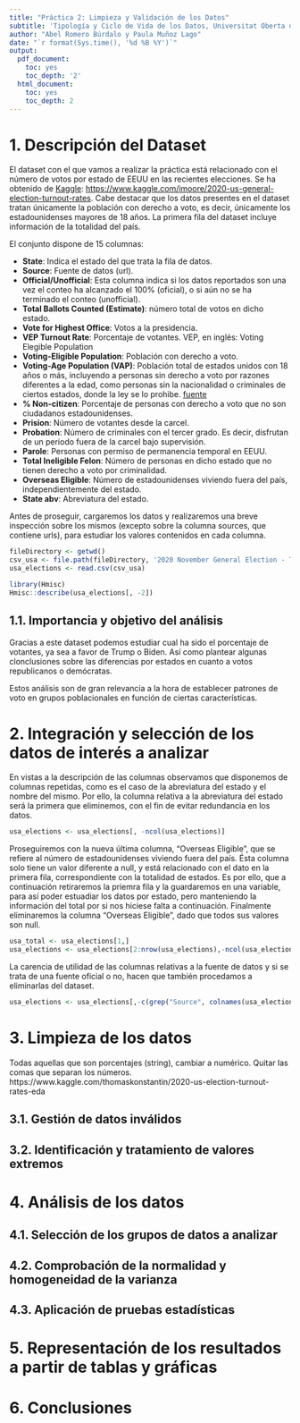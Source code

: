 ```yaml
---
title: "Práctica 2: Limpieza y Validación de los Datos"
subtitle: 'Tipología y Ciclo de Vida de los Datos, Universitat Oberta de Catalunya'
author: "Abel Romero Búrdalo y Paula Muñoz Lago"
date: "`r format(Sys.time(), '%d %B %Y')`"
output: 
  pdf_document:
    toc: yes
    toc_depth: '2'
  html_document:
    toc: yes
    toc_depth: 2
---
```


\newpage

# 1. Descripción del Dataset
El dataset con el que vamos a realizar la práctica está relacionado con el número de votos por estado de EEUU en las recientes elecciones. Se ha obtenido de [Kaggle](https://www.kaggle.com/): [https://www.kaggle.com/imoore/2020-us-general-election-turnout-rates](https://www.kaggle.com/imoore/2020-us-general-election-turnout-rates). Cabe destacar que los datos presentes en el dataset tratan únicamente la población con derecho a voto, es decir, únicamente los estadounidenses mayores de 18 años. La primera fila del dataset incluye información de la totalidad del país.

El conjunto dispone de 15 columnas:

* **State**: Indica el estado del que trata la fila de datos.
* **Source**: Fuente de datos (url).
* **Official/Unofficial**: Esta columna indica si los datos reportados son una vez el conteo ha alcanzado el 100% (oficial), o si aún no se ha terminado el conteo (unofficial).
* **Total Ballots Counted (Estimate)**: número total de votos en dicho estado.
* **Vote for Highest Office**: Votos a la presidencia.
* **VEP Turnout Rate**: Porcentaje de votantes. VEP, en inglés: Voting Elegible Population
* **Voting-Eligible Population**: Población con derecho a voto.
* **Voting-Age Population (VAP)**: Población total de estados unidos con 18 años o más, incluyendo a personas sin derecho a voto por razones diferentes a la edad, como personas sin la nacionalidad o criminales de ciertos estados, donde la ley se lo prohibe. [fuente](https://usafacts.org/data/topics/people-society/democracy-and-society/elections/presidential-voting-age-population/)
* **% Non-citizen**: Porcentaje de personas con derecho a voto que no son ciudadanos estadounidenses.
* **Prision**: Número de votantes desde la carcel.
* **Probation**: Número de criminales con el tercer grado. Es decir, disfrutan de un periodo fuera de la carcel bajo supervisión.
* **Parole**: Personas con permiso de permanencia temporal en EEUU.
* **Total Ineligible Felon**: Número de personas en dicho estado que no tienen derecho a voto por criminalidad.
* **Overseas Eligible**: Número de estadounidenses viviendo fuera del país, independientemente del estado.
* **State abv**: Abreviatura del estado.

Antes de proseguir, cargaremos los datos y realizaremos una breve inspección sobre los mismos (excepto sobre la columna sources, que contiene urls), para estudiar los valores contenidos en cada columna.

```r
fileDirectory <- getwd()
csv_usa <- file.path(fileDirectory, '2020 November General Election - Turnout Rates.csv')
usa_elections <- read.csv(csv_usa)
```

```r
library(Hmisc)
Hmisc::describe(usa_elections[, -2])
```

## 1.1. Importancia y objetivo del análisis
Gracias a este dataset podemos estudiar cual ha sido el porcentaje de votantes, ya sea a favor de Trump o Biden. Así como plantear algunas clonclusiones sobre las diferencias por estados en cuanto a votos republicanos o demócratas.

Estos análisis son de gran relevancia a la hora de establecer patrones de voto en grupos poblacionales en función de ciertas características.

# 2. Integración y selección de los datos de interés a analizar

En vistas a la descripción de las columnas observamos que disponemos de columnas repetidas, como es el caso de la abreviatura del estado y el nombre del mismo. Por ello, la columna relativa a la abreviatura del estado será la primera que eliminemos, con el fin de evitar redundancia en los datos. 

```r
usa_elections <- usa_elections[, -ncol(usa_elections)]
```

Proseguiremos con la nueva última columna, "Overseas Eligible", que se refiere al número de estadounidenses viviendo fuera del país. Ésta columna solo tiene un valor diferente a null, y está relacionado con el dato en la primera fila, correspondiente con la totalidad de estados. Es por ello, que a continuación retiraremos la priemra fila y la guardaremos en una variable, para así poder estuadiar los datos por estado, pero manteniendo la información del total por si nos hiciese falta a continuación. Finalmente eliminaremos la columna "Overseas Eligible", dado que todos sus valores son null.

```r
usa_total <- usa_elections[1,]
usa_elections <- usa_elections[2:nrow(usa_elections),-ncol(usa_elections)]
```

La carencia de utilidad de las columnas relativas a la fuente de datos y si se trata de una fuente oficial o no, hacen que también procedamos a eliminarlas del dataset.

```r
usa_elections <- usa_elections[,-c(grep("Source", colnames(usa_elections)), grep("Official.Unofficial", colnames(usa_elections)))]
```

# 3. Limpieza de los datos

Todas aquellas que son porcentajes (string), cambiar a numérico. Quitar las comas que separan los números. https://www.kaggle.com/thomaskonstantin/2020-us-election-turnout-rates-eda

## 3.1. Gestión de datos inválidos

## 3.2. Identificación y tratamiento de valores extremos

# 4. Análisis de los datos

## 4.1. Selección de los grupos de datos a analizar

## 4.2. Comprobación de la normalidad y homogeneidad de la varianza

## 4.3. Aplicación de pruebas estadísticas

# 5. Representación de los resultados a partir de tablas y gráficas

# 6. Conclusiones